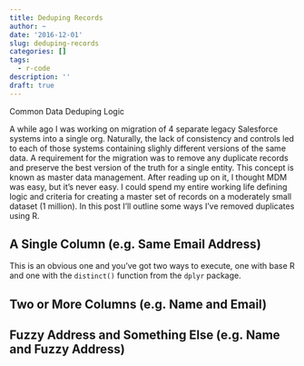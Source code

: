```yaml
---
title: Deduping Records
author: ~
date: '2016-12-01'
slug: deduping-records
categories: []
tags:
  - r-code
description: ''
draft: true
---
```


Common Data Deduping Logic

A while ago I was working on migration of 4 separate legacy Salesforce systems into a single org. Naturally, the lack of consistency and controls led to each of those systems containing slighly different versions of the same data. A requirement for the migration was to remove any duplicate records and preserve the best version of the truth for a single entity. This concept is known as master data management. After reading up on it, I thought MDM was easy, but it's never easy. I could spend my entire working life defining logic and criteria for creating a master set of records on a moderately small dataset (1 million). In this post I'll outline some ways I've removed duplicates using R. 

## A Single Column (e.g. Same Email Address)

This is an obvious one and you've got two ways to execute, one with base R and one with the `distinct()` function from the `dplyr` package. 


## Two or More Columns  (e.g. Name and Email)


## Fuzzy Address and Something Else (e.g. Name and Fuzzy Address)

